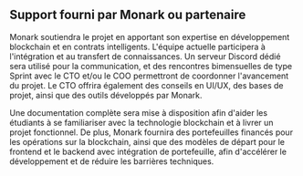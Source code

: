 ## Support fourni par Monark ou partenaire

Monark soutiendra le projet en apportant son expertise en développement blockchain et en contrats intelligents. L'équipe actuelle participera à l'intégration et au transfert de connaissances. Un serveur Discord dédié sera utilisé pour la communication, et des rencontres bimensuelles de type Sprint avec le CTO et/ou le COO permettront de coordonner l'avancement du projet. Le CTO offrira également des conseils en UI/UX, des bases de projet, ainsi que des outils développés par Monark.

Une documentation complète sera mise à disposition afin d'aider les étudiants à se familiariser avec la technologie blockchain et à livrer un projet fonctionnel. De plus, Monark fournira des portefeuilles financés pour les opérations sur la blockchain, ainsi que des modèles de départ pour le frontend et le backend avec intégration de portefeuille, afin d'accélérer le développement et de réduire les barrières techniques.